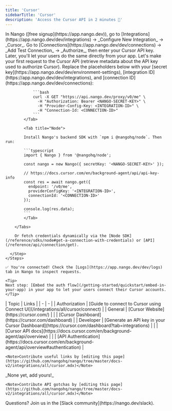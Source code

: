 ```yaml
---
title: 'Cursor'
sidebarTitle: 'Cursor'
description: 'Access the Cursor API in 2 minutes 💨'
---
```


<Tabs>
  <Tab title="🚀 Quickstart">
    <Steps>
      <Step title="Create an integration">
        In Nango ([free signup](https://app.nango.dev)), go to [Integrations](https://app.nango.dev/dev/integrations) -> _Configure New Integration_ -> _Cursor_.
      </Step>
      <Step title="Authorize Cursor">
        Go to [Connections](https://app.nango.dev/dev/connections) -> _Add Test Connection_ -> _Authorize_, then enter your Cursor API key. Later, you'll let your users do the same directly from your app.
      </Step>
      <Step title="Call the Cursor API">
        Let's make your first request to the Cursor API (retrieve metadata about the API key used to authorize Cursor). Replace the placeholders below with your [secret key](https://app.nango.dev/dev/environment-settings), [integration ID](https://app.nango.dev/dev/integrations), and [connection ID](https://app.nango.dev/dev/connections):
        <Tabs>
            <Tab title="cURL">

                ```bash
                curl -X GET "https://api.nango.dev/proxy/v0/me" \
                  -H "Authorization: Bearer <NANGO-SECRET-KEY>" \
                  -H "Provider-Config-Key: <INTEGRATION-ID>" \
                  -H "Connection-Id: <CONNECTION-ID>"
                ```
            </Tab>

            <Tab title="Node">

            Install Nango's backend SDK with `npm i @nangohq/node`. Then run:

            ```typescript
            import { Nango } from '@nangohq/node';

            const nango = new Nango({ secretKey: '<NANGO-SECRET-KEY>' });

            // https://docs.cursor.com/en/background-agent/api/api-key-info
            const res = await nango.get({
              endpoint: '/v0/me',
              providerConfigKey: '<INTEGRATION-ID>',
              connectionId: '<CONNECTION-ID>'
            });

            console.log(res.data);
            ```
            </Tab>

        </Tabs>

        Or fetch credentials dynamically via the [Node SDK](/reference/sdks/node#get-a-connection-with-credentials) or [API](/reference/api/connection/get).

      </Step>
    </Steps>

    ✅ You're connected! Check the [Logs](https://app.nango.dev/dev/logs) tab in Nango to inspect requests.

    <Tip>
    Next step: [Embed the auth flow](/getting-started/quickstart/embed-in-your-app) in your app to let your users connect their Cursor accounts.
    </Tip>
  </Tab>
  <Tab title="🔗 Useful links">
    | Topic | Links | 
    | - | - | 
    | Authorization | [Guide to connect to Cursor using Connect UI](/integrations/all/cursor/connect) |
    | General | [Cursor Website](https://cursor.com/) |
    | | [Cursor Dashboard](https://cursor.com/dashboard) |
    | Developer | [Generate an API key in your Cursor Dashboard](https://cursor.com/dashboard?tab=integrations) |
    | | [Cursor API docs](https://docs.cursor.com/en/background-agent/api/overview) |
    | | [API Authentication](https://docs.cursor.com/en/background-agent/api/overview#authentication) | 

    <Note>Contribute useful links by [editing this page](https://github.com/nangohq/nango/tree/master/docs-v2/integrations/all/cursor.mdx)</Note>
  </Tab>
  <Tab title="🚨 API gotchas">
      _None yet, add yours!_

    <Note>Contribute API gotchas by [editing this page](https://github.com/nangohq/nango/tree/master/docs-v2/integrations/all/cursor.mdx)</Note>
  </Tab>
</Tabs>

<Info>
    Questions? Join us in the [Slack community](https://nango.dev/slack).
</Info>